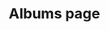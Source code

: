 ---
sidebarTitle: Albums
title: Albums page
description: Cantaê has a simple and intuitive UI. The UI is divided into multiple sections
---